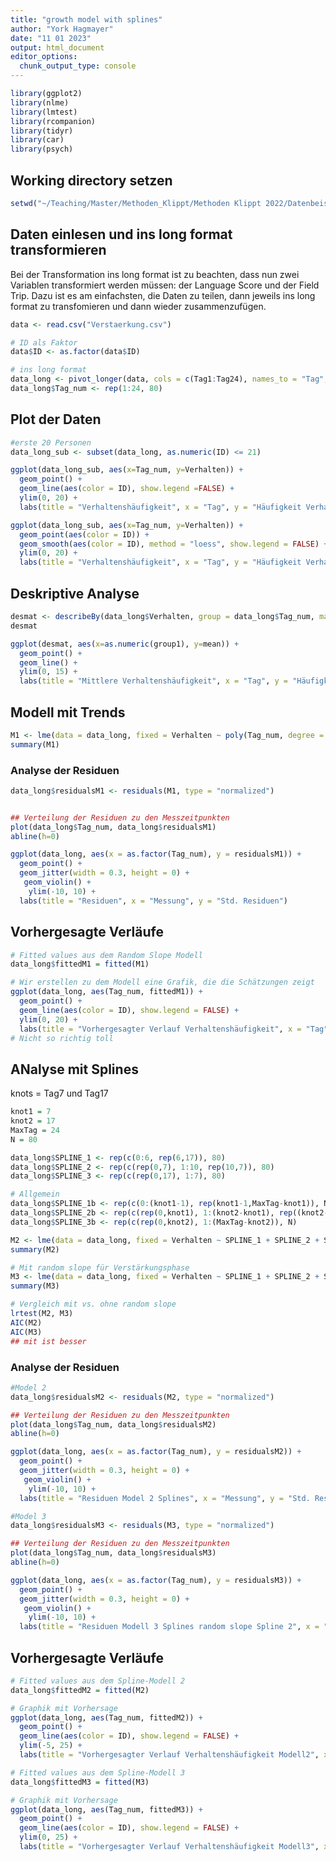 ```yaml
---
title: "growth model with splines"
author: "York Hagmayer"
date: "11 01 2023"
output: html_document
editor_options: 
  chunk_output_type: console
---
```


```r
library(ggplot2)
library(nlme)
library(lmtest)
library(rcompanion)
library(tidyr)
library(car)
library(psych)
```

## Working directory setzen
```r
setwd("~/Teaching/Master/Methoden_Klippt/Methoden Klippt 2022/Datenbeispiele/Woche8_growth2")
```

## Daten einlesen und ins long format transformieren

Bei der Transformation ins long format ist zu beachten, dass nun zwei Variablen transformiert werden müssen: der Language Score und der Field Trip. Dazu ist es am einfachsten, die Daten zu teilen, dann jeweils ins long format zu transfomieren und dann wieder zusammenzufügen.

```r
data <- read.csv("Verstaerkung.csv")

# ID als Faktor
data$ID <- as.factor(data$ID)

# ins long format
data_long <- pivot_longer(data, cols = c(Tag1:Tag24), names_to = "Tag", values_to = "Verhalten")
data_long$Tag_num <- rep(1:24, 80)

```

## Plot der Daten
```r
#erste 20 Personen
data_long_sub <- subset(data_long, as.numeric(ID) <= 21)

ggplot(data_long_sub, aes(x=Tag_num, y=Verhalten)) +
  geom_point() +
  geom_line(aes(color = ID), show.legend =FALSE) +
  ylim(0, 20) +
  labs(title = "Verhaltenshäufigkeit", x = "Tag", y = "Häufigkeit Verhalten", color = "ID")

ggplot(data_long_sub, aes(x=Tag_num, y=Verhalten)) +
  geom_point(aes(color = ID)) +
  geom_smooth(aes(color = ID), method = "loess", show.legend = FALSE) +
  ylim(0, 20) +
  labs(title = "Verhaltenshäufigkeit", x = "Tag", y = "Häufigkeit Verhalten", color = "ID")

```

## Deskriptive Analyse
```r
desmat <- describeBy(data_long$Verhalten, group = data_long$Tag_num, mat = TRUE)
desmat

ggplot(desmat, aes(x=as.numeric(group1), y=mean)) +
  geom_point() +
  geom_line() +
  ylim(0, 15) +
  labs(title = "Mittlere Verhaltenshäufigkeit", x = "Tag", y = "Häufigkeit Verhalten")

```
## Modell mit Trends

```r
M1 <- lme(data = data_long, fixed = Verhalten ~ poly(Tag_num, degree = 3), random = ~ 1 | ID, method = "ML")
summary(M1)

```

### Analyse der Residuen
```r
data_long$residualsM1 <- residuals(M1, type = "normalized")


## Verteilung der Residuen zu den Messzeitpunkten
plot(data_long$Tag_num, data_long$residualsM1)
abline(h=0)

ggplot(data_long, aes(x = as.factor(Tag_num), y = residualsM1)) +
  geom_point() +
  geom_jitter(width = 0.3, height = 0) + 
   geom_violin() +
    ylim(-10, 10) +
  labs(title = "Residuen", x = "Messung", y = "Std. Residuen")

```

## Vorhergesagte Verläufe
```r
# Fitted values aus dem Random Slope Modell
data_long$fittedM1 = fitted(M1)

# Wir erstellen zu dem Modell eine Grafik, die die Schätzungen zeigt
ggplot(data_long, aes(Tag_num, fittedM1)) +
  geom_point() +
  geom_line(aes(color = ID), show.legend = FALSE) +
  ylim(0, 20) +
  labs(title = "Vorhergesagter Verlauf Verhaltenshäufigkeit", x = "Tag", y = "Häufigkeit", color = "ID")
# Nicht so richtig toll
```

## ANalyse mit Splines
knots = Tag7 und Tag17
```r
knot1 = 7
knot2 = 17
MaxTag = 24
N = 80

data_long$SPLINE_1 <- rep(c(0:6, rep(6,17)), 80)
data_long$SPLINE_2 <- rep(c(rep(0,7), 1:10, rep(10,7)), 80)
data_long$SPLINE_3 <- rep(c(rep(0,17), 1:7), 80)

# Allgemein
data_long$SPLINE_1b <- rep(c(0:(knot1-1), rep(knot1-1,MaxTag-knot1)), N)
data_long$SPLINE_2b <- rep(c(rep(0,knot1), 1:(knot2-knot1), rep((knot2-knot1),7)), N)
data_long$SPLINE_3b <- rep(c(rep(0,knot2), 1:(MaxTag-knot2)), N)

M2 <- lme(data = data_long, fixed = Verhalten ~ SPLINE_1 + SPLINE_2 + SPLINE_3, random = ~ 1 | ID, method = "ML")
summary(M2)

# Mit random slope für Verstärkungsphase
M3 <- lme(data = data_long, fixed = Verhalten ~ SPLINE_1 + SPLINE_2 + SPLINE_3, random = ~ SPLINE_2 | ID, method = "ML")
summary(M3)

# Vergleich mit vs. ohne random slope
lrtest(M2, M3)
AIC(M2)
AIC(M3)
## mit ist besser
```
### Analyse der Residuen
```r
#Model 2
data_long$residualsM2 <- residuals(M2, type = "normalized")

## Verteilung der Residuen zu den Messzeitpunkten
plot(data_long$Tag_num, data_long$residualsM2)
abline(h=0)

ggplot(data_long, aes(x = as.factor(Tag_num), y = residualsM2)) +
  geom_point() +
  geom_jitter(width = 0.3, height = 0) + 
   geom_violin() +
    ylim(-10, 10) +
  labs(title = "Residuen Model 2 Splines", x = "Messung", y = "Std. Residuen")

#Model 3
data_long$residualsM3 <- residuals(M3, type = "normalized")

## Verteilung der Residuen zu den Messzeitpunkten
plot(data_long$Tag_num, data_long$residualsM3)
abline(h=0)

ggplot(data_long, aes(x = as.factor(Tag_num), y = residualsM3)) +
  geom_point() +
  geom_jitter(width = 0.3, height = 0) + 
   geom_violin() +
    ylim(-10, 10) +
  labs(title = "Residuen Modell 3 Splines random slope Spline 2", x = "Messung", y = "Std. Residuen")

```

## Vorhergesagte Verläufe
```r
# Fitted values aus dem Spline-Modell 2
data_long$fittedM2 = fitted(M2)

# Graphik mit Vorhersage
ggplot(data_long, aes(Tag_num, fittedM2)) +
  geom_point() +
  geom_line(aes(color = ID), show.legend = FALSE) +
  ylim(-5, 25) +
  labs(title = "Vorhergesagter Verlauf Verhaltenshäufigkeit Modell2", x = "Tag", y = "Häufigkeit", color = "ID")

# Fitted values aus dem Spline-Modell 3
data_long$fittedM3 = fitted(M3)

# Graphik mit Vorhersage
ggplot(data_long, aes(Tag_num, fittedM3)) +
  geom_point() +
  geom_line(aes(color = ID), show.legend = FALSE) +
  ylim(0, 25) +
  labs(title = "Vorhergesagter Verlauf Verhaltenshäufigkeit Modell3", x = "Tag", y = "Häufigkeit", color = "ID")
```
